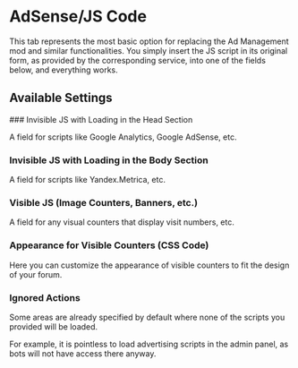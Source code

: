 # AdSense/JS Code

This tab represents the most basic option for replacing the Ad Management mod and similar functionalities. You simply insert the JS script in its original form, as provided by the corresponding service, into one of the fields below, and everything works.


## Available Settings

<Steps>
### Invisible JS with Loading in the Head Section

A field for scripts like Google Analytics, Google AdSense, etc.

### Invisible JS with Loading in the Body Section

A field for scripts like Yandex.Metrica, etc.

### Visible JS (Image Counters, Banners, etc.)

A field for any visual counters that display visit numbers, etc.

### Appearance for Visible Counters (CSS Code)

Here you can customize the appearance of visible counters to fit the design of your forum.

### Ignored Actions

Some areas are already specified by default where none of the scripts you provided will be loaded.

For example, it is pointless to load advertising scripts in the admin panel, as bots will not have access there anyway.
</Steps>
